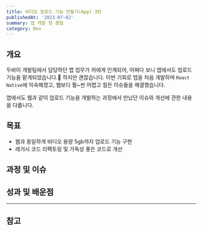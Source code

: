 ```yaml
---
title: 비디오 업로드 기능 만들기(App) 3탄
publishedAt: '2023-07-02'
summary: 앱 개발 첫 경험
category: Dev
---
```


## 개요

두바이 개발팀에서 담당하던 앱 업무가 저에게 인계되어, 어쩌다 보니 앱에서도 업로드 기능을 맡게되었습니다.😤
하지만 괜찮습니다. 이번 기회로 앱을 처음 개발하며 `React Native`에 익숙해졌고, 웹보다 훨~씬 어렵고 힘든 이슈들을 해결했습니다.

앱에서도 웹과 같이 업로드 기능을 개발하는 과정에서 만났던 이슈와 개선에 관한 내용을 다룹니다.

## 목표

- 웹과 동일하게 비디오 용량 5gb까지 업로드 기능 구현
- 레거시 코드 리팩토링 및 가독성 좋은 코드로 개선

## 과정 및 이슈

## 성과 및 배운점

---

## 참고
